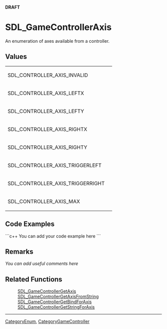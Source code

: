 <span color="red">'''DRAFT'''</span>

<!-- #*^*^*^*^*See http://wiki.libsdl.org/moin.cgi/SGEnumerations for details on editing this page*^*^*^*^* -->


= SDL_GameControllerAxis =
An enumeration of axes available from a controller.




== Values ==
{|
|SDL_CONTROLLER_AXIS_INVALID      
| 
|-
|SDL_CONTROLLER_AXIS_LEFTX        
| 
|-
|SDL_CONTROLLER_AXIS_LEFTY        
| 
|-
|SDL_CONTROLLER_AXIS_RIGHTX       
| 
|-
|SDL_CONTROLLER_AXIS_RIGHTY       
| 
|-
|SDL_CONTROLLER_AXIS_TRIGGERLEFT  
| 
|-
|SDL_CONTROLLER_AXIS_TRIGGERRIGHT 
| 
|-
|SDL_CONTROLLER_AXIS_MAX          
| 
|}

<!-- #Fill in the above table per the Style Guide, then delete this comment. -->


== Code Examples ==
```c++
You can add your code example here
```

<!-- #Leave this section as-is unless you have a code example to put in.  In that case, replace You can add your code example here with your code example following the Style Guide instructions.  Leave the rest of the markup alone and delete this comment. -->


== Remarks ==
''You can add useful comments here''

<!-- #Leave this section as-is unless you have a remark to put in.  In that case, replace ''You can add useful comments here'' with your remark(s) following the Style Guide instructions.  Leave the rest of the markup alone and delete this comment. -->


== Related Functions ==
:[[SDL_GameControllerGetAxis]]
:[[SDL_GameControllerGetAxisFromString]]
:[[SDL_GameControllerGetBindForAxis]]
:[[SDL_GameControllerGetStringForAxis]]
<!-- #Remove this section if empty -->

----
[[CategoryEnum]], [[CategoryGameController]]
<!-- #See the Style Guide for instructions on editing the footer. -->
